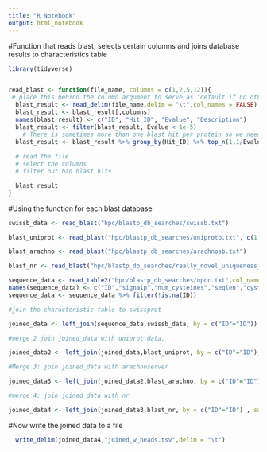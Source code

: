 ```yaml
---
title: "R Notebook"
output: html_notebook
---
```

 

#Function that reads blast, selects certain columns and joins database results to characteristics table

```r
library(tidyverse)


read_blast <- function(file_name, columns = c(1,2,5,12)){
 # place this behind the column argument to serve as "default if no other columns are given: c(1,2,5,12) 
  blast_result <- read_delim(file_name,delim = "\t",col_names = FALSE)
  blast_result <- blast_result[,columns]
  names(blast_result) <- c("ID", "Hit_ID", "Evalue", "Description")
  blast_result <- filter(blast_result, Evalue < 1e-5)
    # There is sometimes more than one blast hit per protein so we need to pick the best E value for each
  blast_result <- blast_result %>% group_by(Hit_ID) %>% top_n(1,1/Evalue)
  
  # read the file
  # select the columns
  # filter out bad blast hits

  blast_result
}


```
#Using the function for each blast database 
```r

swissb_data <- read_blast("hpc/blastp_db_searches/swissb.txt")

blast_uniprot <- read_blast("hpc/blastp_db_searches/uniprotb.txt", c(1,2,5,13))

blast_arachno <- read_blast("hpc/blastp_db_searches/arachnosb.txt")

blast_nr <- read_blast("hpc/blastp_db_searches/really_novel_uniqueness_pg.blastp_nr")

sequence_data <- read_table2("hpc/blastp_db_searches/npcc.txt",col_names = FALSE)
names(sequence_data) <- c("ID","signalp","num_cysteines","seqlen","cysteine_percentage")
sequence_data <- sequence_data %>% filter(!is.na(ID))

```
```r

#join the characteristic table to swissprot

joined_data <- left_join(sequence_data,swissb_data, by = c("ID"="ID"))

#merge 2 join joined_data with uniprot data.

joined_data2 <- left_join(joined_data,blast_uniprot, by = c("ID"="ID"), suffix = c(".swissb",".uniprot_toxins"))

#Merge 3: join joined_data with arachnoserver 

joined_data3 <- left_join(joined_data2,blast_arachno, by = c("ID"="ID"))

#merge 4: join joined_data with nr

joined_data4 <- left_join(joined_data3,blast_nr, by = c("ID"="ID") , suffix = c(".arachnoserver",".nr"))

```

#Now write the joined data to a file

```r
  write_delim(joined_data4,"joined_w_heads.tsv",delim = "\t")
```


